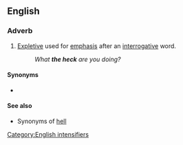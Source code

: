 ==English==

===Adverb===
{{head|en|adverb}}
# {{lb|en|euphemism|expletive}} [[expletive|Expletive]] used for [[emphasis]] after an [[interrogative]] word.
#: ''What '''the heck''' are you doing?''

====Synonyms====
* {{seeSynonyms|the dickens}}

====See also====
* Synonyms of [[hell#Synonyms|hell]]

[[Category:English intensifiers]]